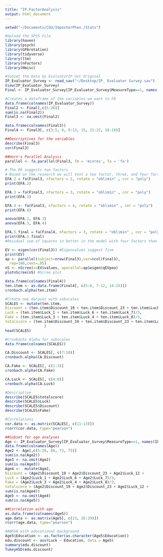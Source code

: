 ```yaml
---
title: "IP.FactorAnalysis"
output: html_document
---
```

```r
setwd("~/Documents/CGU/ImposterPhen./Stats")

#Upload the SPSS File
library(haven)
library(psych)
library(GPArotation)
library(tidyverse)
library(ltm)
library(nFactors)
library(Hmisc)

#Subset the Data by EvaluatorIP not Original
IP_Evaluator_Survey <- read_sav("~/Desktop/IP_ Evaluator Survey.sav")
View(IP_Evaluator_Survey)
Final <- IP_Evaluator_Survey[IP_Evaluator_Survey$MeasureType==1, names(IP_Evaluator_Survey)] 

#Creates a dataframe of the variables we want to FA
data.frame(colnames(IP_Evaluator_Survey))
Final2 <- Final[,c(5:26)]
sum(is.na(Final2))
Final3 <- na.omit(Final2)

data.frame(colnames(Final3))
Final4 <- Final3[, c(3:5, 8, 9:13, 15, 21:22, 16:18)]

```

```r

##Descriptives for the variables
describe(Final3)
cor(Final3)

##Horn's Parallel Analysis
parallel <- fa.parallel(Final3, fm = 'minres', fa = 'fa')
```

```r
#-The PA suggests two factors
#-Based on the research we will test a two factor, three, and four factor model.
EFA.2 = fa(Final3, nfactors = 2, rotate = "oblimin" , cor = "poly")
print(EFA.2)

EFA.3 = fa(Final3, nfactors = 3, rotate = "oblimin" , cor = "poly")
print(EFA.3)

EFA.4 <- fa(Final3, nfactors = 4, rotate = "oblimin" , cor = "poly")
print(EFA.4)

anova(EFA.2, EFA.3)
anova(EFA.3, EFA.4)  

EFA.5.final = fa(Final4, nfactors = 3, rotate = "oblimin" , cor = "poly")
print(EFA.5.final)
#Residual sum of squares in better in the model with four factors than three or two factors

EV <- eigen(cor(Final3)) #Eigenvalues suggest five 
print(EV)
ap <- parallel(subject=nrow(Final3),var=ncol(Final3), 
  rep=100,cent=.05)
nS <- nScree(x=EV$values, aparallel=ap$eigen$qEVpea) 
plotnScree(nS) #Scree plot

```

```r
data.frame(colnames(Final4))
ten.item <- as.data.frame(Final4[, c(5:6, 7:12, 14:15)])
cronbach.alpha(ten.item)

#Create new dataset with subscales
SCALES <- mutate(ten.item, 
Discount = (ten.item$Discount_19 + ten.item$Discount_23 + ten.item$Luck_12 +        ten.item$Luck_13)/4,
Luck = (ten.item$Luck_1 + ten.item$Luck_6 + ten.item$Luck_7)/3,
Fake = (ten.item$Luck_3 + ten.item$Luck_4 + ten.item$Luck_8)/3,
totalscore = (ten.item$Discount_19 + ten.item$Discount_23 + ten.item$Luck_12 +        ten.item$Luck_13 + ten.item$Luck_1 + ten.item$Luck_6 + ten.item$Luck_7 + ten.item$Luck_3 + ten.item$Luck_4 + ten.item$Luck_8)/10
                  )
head(SCALES)

#Cronbachs Alpha for subscales
data.frame(colnames(SCALES))

CA.Discount <- SCALES[, c(7:10)]
cronbach.alpha(CA.Discount)

CA.Fake <- SCALES[, c(1:3)]
cronbach.alpha(CA.Fake)

CA.Luck <- SCALES[, c(4:6)]
cronbach.alpha(CA.Luck)

#Descriptive
describe(SCALES$totalscore)
describe(SCALES$Luck)
describe(SCALES$Discount)
describe(SCALES$Fake)

#Correlations
cor.data <- as.matrix(SCALES[, c(11:13)])
rcorr(cor.data, type="pearson")

##Subset for age analyses
Age <- IP_Evaluator_Survey[IP_Evaluator_Survey$MeasureType==1, names(IP_Evaluator_Survey)] 
data.frame(colnames(Age))
Age2 <- Age[,c(5:26, 68, 73, 75)]
sum(is.na(Age2))
Age3 <- na.omit(Age2)
sum(is.na(Age3))
Age4 <-  mutate(Age2, 
Discount = (Age2$Discount_19 + Age2$Discount_23 + Age2$Luck_12 +        Age2$Luck_13)/4,
Luck = (Age2$Luck_1 + Age2$Luck_6 + Age2$Luck_7)/3,
Fake = (Age2$Luck_3 + Age2$Luck_4 + Age2$Luck_8)/3,
totalscore = (Age2$Discount_19 + Age2$Discount_23 + Age2$Luck_12 +        Age2$Luck_13 + Age2$Luck_1 + Age2$Luck_6 + Age2$Luck_7 + Age2$Luck_3 + Age2$Luck_4 + Age2$Luck_8)/10)
sum(is.na(Age4))
Age5 <- na.omit(Age4)
sum(is.na(Age5))

##Correlation with age
as.data.frame(colnames(Age5))
age.data <- as.matrix(Age5[, c(23, 26:29)])
rcorr(age.data, type="pearson")

#ANOVA with educational background
Age5$Education <- as.factor(as.character(Age5$Education))
edu.discount <- aov(Luck ~ Education, data = Age5)
summary(edu.discount)
TukeyHSD(edu.discount)


```
